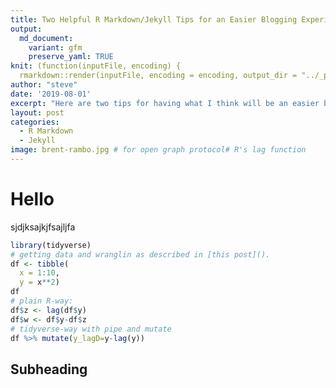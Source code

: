 ```yaml
---
title: Two Helpful R Markdown/Jekyll Tips for an Easier Blogging Experience
output:
  md_document:
    variant: gfm
    preserve_yaml: TRUE
knit: (function(inputFile, encoding) {
  rmarkdown::render(inputFile, encoding = encoding, output_dir = "../_posts") })
author: "steve"
date: '2019-08-01'
excerpt: "Here are two tips for having what I think will be an easier blogging experience in R Markdown and Jekyll."
layout: post
categories:
  - R Markdown
  - Jekyll
image: brent-rambo.jpg # for open graph protocol# R's lag function
---
```


# Hello
sjdjksajkjfsajljfa


```r
library(tidyverse)
# getting data and wranglin as described in [this post]().
df <- tibble(
  x = 1:10,
  y = x**2)
df
# plain R-way:
df$z <- lag(df$y)
df$w <- df$y-df$z
# tidyverse-way with pipe and mutate
df %>% mutate(y_lagD=y-lag(y))
```

## Subheading
